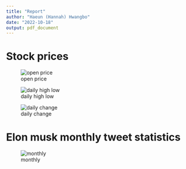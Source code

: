 ```yaml
---
title: "Report"
author: "Haeun (Hannah) Hwangbo"
date: "2022-10-18"
output: pdf_document
---
```


# Stock prices

![open price](figures/all_stocks_open_price.png)

![daily high low](figures/all_stocks_daily_high_low.png)

![daily change](figures/all_stocks_daily_close_change.png)

# Elon musk monthly tweet statistics

![monthly](figures/monthly_tweet_stats.png)
